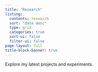 ```yaml
---
title: "Research"
listing:
  contents: research
  sort: "date desc"
  type: grid
  categories: true
  sort-ui: false
  filter-ui: false
page-layout: full
title-block-banner: true
---
```


Explore my latest projects and experiments.
